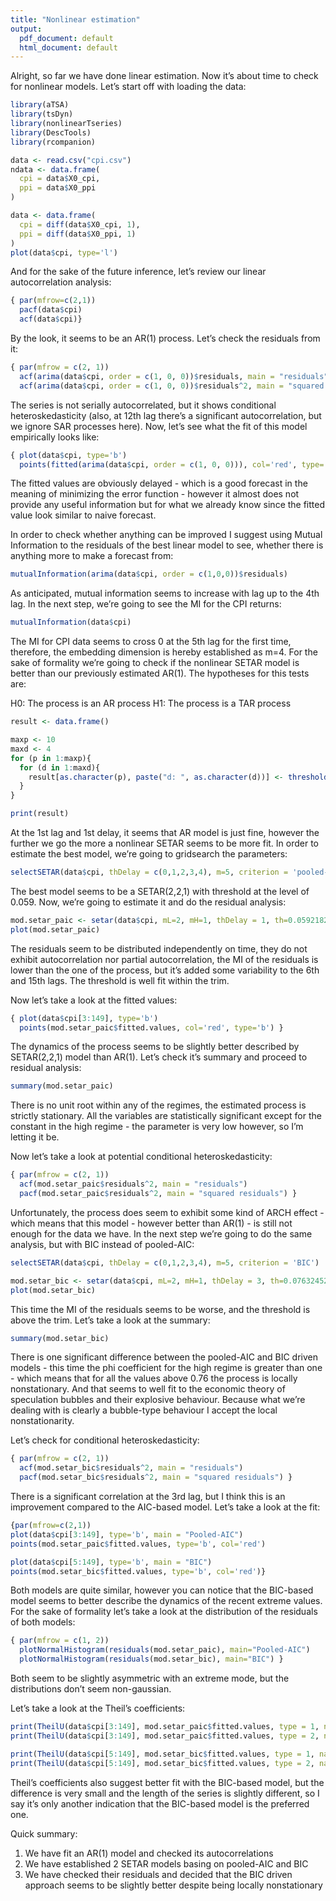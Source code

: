 ---
title: "Nonlinear estimation"
output:
  pdf_document: default
  html_document: default
---

Alright, so far we have done linear estimation. Now it's about time to check for nonlinear models. Let's start off with loading the data:

```{r}
library(aTSA)
library(tsDyn)
library(nonlinearTseries)
library(DescTools)
library(rcompanion)

data <- read.csv("cpi.csv")
ndata <- data.frame(
  cpi = data$X0_cpi,
  ppi = data$X0_ppi
)

data <- data.frame(
  cpi = diff(data$X0_cpi, 1),
  ppi = diff(data$X0_ppi, 1)
)
plot(data$cpi, type='l')
```

And for the sake of the future inference, let's review our linear autocorrelation analysis:

```{r}
{ par(mfrow=c(2,1))
  pacf(data$cpi)
  acf(data$cpi)}
```

By the look, it seems to be an AR(1) process. Let's check the residuals from it:

```{r}
{ par(mfrow = c(2, 1))
  acf(arima(data$cpi, order = c(1, 0, 0))$residuals, main = "residuals")
  acf(arima(data$cpi, order = c(1, 0, 0))$residuals^2, main = "squared residuals") }
```

The series is not serially autocorrelated, but it shows conditional heteroskedasticity (also, at 12th lag there's a significant autocorrelation, but we ignore SAR processes here). Now, let's see what the fit of this model empirically looks like:

```{r}
{ plot(data$cpi, type='b')
  points(fitted(arima(data$cpi, order = c(1, 0, 0))), col='red', type='b') }
```
The fitted values are obviously delayed - which is a good forecast in the meaning of minimizing the error function - however it almost does not provide any useful information but for what we already know since the fitted value look similar to naive forecast.

In order to check whether anything can be improved I suggest using Mutual Information to the residuals of the best linear model to see, whether there is anything more to make a forecast from:
```{r}
mutualInformation(arima(data$cpi, order = c(1,0,0))$residuals)
```

As anticipated, mutual information seems to increase with lag up to the 4th lag. In the next step, we're going to see the MI for the CPI returns:

```{r}
mutualInformation(data$cpi)
```

The MI for CPI data seems to cross 0 at the 5th lag for the first time, therefore, the embedding dimension is hereby established as m=4. For the sake of formality we're going to check if the nonlinear SETAR model is better than our previously estimated AR(1). The hypotheses for this tests are:

H0: The process is an AR process
H1: The process is a TAR process

```{r}

result <- data.frame()

maxp <- 10
maxd <- 4
for (p in 1:maxp){
  for (d in 1:maxd){
    result[as.character(p), paste("d: ", as.character(d))] <- thresholdTest(data$cpi, p=p, d=d)$p.value
  }
}

print(result)

```

At the 1st lag and 1st delay, it seems that AR model is just fine, however the further we go the more a nonlinear SETAR seems to be more fit. In order to estimate the best model, we're going to gridsearch the parameters:

```{r}
selectSETAR(data$cpi, thDelay = c(0,1,2,3,4), m=5, criterion = 'pooled-AIC')

```

The best model seems to be a SETAR(2,2,1) with threshold at the level of 0.059. Now, we're going to estimate it and do the residual analysis:

```{r}
mod.setar_paic <- setar(data$cpi, mL=2, mH=1, thDelay = 1, th=0.059218285575699)
plot(mod.setar_paic)
```

The residuals seem to be distributed independently on time, they do not exhibit autocorrelation nor partial autocorrelation, the MI of the residuals is lower than the one of the process, but it's added some variability to the 6th and 15th lags. The threshold is well fit within the trim.

Now let's take a look at the fitted values:

```{r}
{ plot(data$cpi[3:149], type='b')
  points(mod.setar_paic$fitted.values, col='red', type='b') }
```

The dynamics of the process seems to be slightly better described by SETAR(2,2,1) model than AR(1). Let's check it's summary and proceed to residual analysis:

```{r}
summary(mod.setar_paic)
```

There is no unit root within any of the regimes, the estimated process is strictly stationary. All the variables are statistically significant except for the constant in the high regime - the parameter is very low however, so I'm letting it be.

Now let's take a look at potential conditional heteroskedasticity:

```{r}
{ par(mfrow = c(2, 1))
  acf(mod.setar_paic$residuals^2, main = "residuals")
  pacf(mod.setar_paic$residuals^2, main = "squared residuals") }
```

Unfortunately, the process does seem to exhibit some kind of ARCH effect - which means that this model - however better than AR(1) - is still not enough for the data we have. In the next step we're going to do the same analysis, but with BIC instead of pooled-AIC:

```{r}
selectSETAR(data$cpi, thDelay = c(0,1,2,3,4), m=5, criterion = 'BIC')
```

```{r}
mod.setar_bic <- setar(data$cpi, mL=2, mH=1, thDelay = 3, th=0.0763245273783824)
plot(mod.setar_bic)
```
This time the MI of the residuals seems to be worse, and the threshold is above the trim. Let's take a look at the summary:
```{r}
summary(mod.setar_bic)
```

There is one significant difference between the pooled-AIC and BIC driven models - this time the phi coefficient for the high regime is greater than one - which means that for all the values above 0.76 the process is locally nonstationary. And that seems to well fit to the economic theory of speculation bubbles and their explosive behaviour. Because what we're dealing with is clearly a bubble-type behaviour I accept the local nonstationarity.

Let's check for conditional heteroskedasticity:

```{r}
{ par(mfrow = c(2, 1))
  acf(mod.setar_bic$residuals^2, main = "residuals")
  pacf(mod.setar_bic$residuals^2, main = "squared residuals") }
```
There is a significant correlation at the 3rd lag, but I think this is an improvement compared to the AIC-based model.
Let's take a look at the fit:


```{r}
{par(mfrow=c(2,1))
plot(data$cpi[3:149], type='b', main = "Pooled-AIC")
points(mod.setar_paic$fitted.values, type='b', col='red')

plot(data$cpi[5:149], type='b', main = "BIC")
points(mod.setar_bic$fitted.values, type='b', col='red')}
```
Both models are quite similar, however you can notice that the BIC-based model seems to better describe the dynamics of the recent extreme values. For the sake of formality let's take a look at the distribution of the residuals of both models:
```{r}
{ par(mfrow = c(1, 2))
  plotNormalHistogram(residuals(mod.setar_paic), main="Pooled-AIC")
  plotNormalHistogram(residuals(mod.setar_bic), main="BIC") }
```
Both seem to be slightly asymmetric with an extreme mode, but the distributions don't seem non-gaussian.

Let's take a look at the Theil's coefficients:
```{r}
print(TheilU(data$cpi[3:149], mod.setar_paic$fitted.values, type = 1, na.rm = FALSE))
print(TheilU(data$cpi[3:149], mod.setar_paic$fitted.values, type = 2, na.rm = FALSE))

print(TheilU(data$cpi[5:149], mod.setar_bic$fitted.values, type = 1, na.rm = FALSE))
print(TheilU(data$cpi[5:149], mod.setar_bic$fitted.values, type = 2, na.rm = FALSE))
```

Theil's coefficients also suggest better fit with the BIC-based model, but the difference is very small and the length of the series is slightly different, so I say it's only another indication that the BIC-based model is the preferred one.

Quick summary:

1. We have fit an AR(1) model and checked its autocorrelations
2. We have established 2 SETAR models basing on pooled-AIC and BIC
3. We have checked their residuals and decided that the BIC driven approach seems to be slightly better despite being locally nonstationary